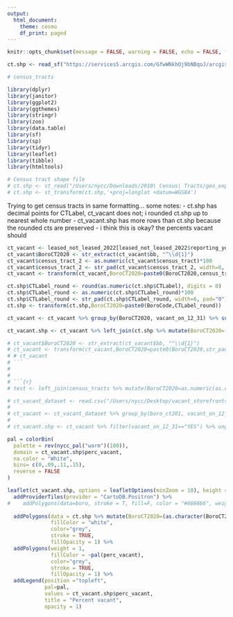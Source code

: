 ```yaml
---
output:
  html_document:
    theme: cosmo
    df_print: paged
---
```


```r
knitr::opts_chunk$set(message = FALSE, warning = FALSE, echo = FALSE, fig.align="left", fig.width=14, fig.height=8)
```

```r
ct.shp <- read_sf("https://services5.arcgis.com/GfwWNkhOj9bNBqoJ/arcgis/rest/services/NYC_Census_Tracts_for_2020_US_Census/FeatureServer/0/query?where=1=1&outFields=*&outSR=4326&f=pgeojson")
```

```r
# census_tracts
```


```r
library(dplyr)
library(janitor)
library(ggplot2)
library(ggthemes)
library(stringr)
library(zoo)
library(data.table)
library(sf)
library(sp)
library(tidyr)
library(leaflet)
library(tibble)
library(htmltools)

# Census tract shape file
# ct.shp <- st_read("/Users/nycc/Downloads/2010\ Census\ Tracts/geo_export_da780961-2ca4-4fe7-9532-f4d844c8e8a2.shp")
# ct.shp <- st_transform(ct.shp,'+proj=longlat +datum=WGS84')
```

Trying to get census tracts in same formatting... some notes:
- ct.shp has decimal points for CTLabel, ct_vacant does not; i rounded ct.shp up to nearest whole number
- ct_vacant.shp has more rows than ct.shp because the rounded cts are preserved - i think this is okay? the percents vacant should 

```r
ct_vacant <- leased_not_leased_2022[leased_not_leased_2022$reporting_year == '2021 and 2022',] 
ct_vacant$BoroCT2020 <- str_extract(ct_vacant$bb, "^\\d{1}")
ct_vacant$census_tract_2 <- as.numeric(ct_vacant$census_tract)*100
ct_vacant$census_tract_2 <- str_pad(ct_vacant$census_tract_2, width=6, pad="0") 
ct_vacant <- transform(ct_vacant,BoroCT2020=paste0(BoroCT2020,census_tract_2))
```

```r
ct.shp$CTLabel_round <- round(as.numeric(ct.shp$CTLabel), digits = 0)
ct.shp$CTLabel_round <- as.numeric(ct.shp$CTLabel_round)*100
ct.shp$CTLabel_round <- str_pad(ct.shp$CTLabel_round, width=6, pad="0")  
ct.shp <- transform(ct.shp,BoroCT2020=paste0(BoroCode,CTLabel_round))
```
  
```r
ct_vacant <- ct_vacant %>% group_by(BoroCT2020, vacant_on_12_31) %>% summarize(count_vacant=n()) %>% complete(vacant_on_12_31, fill = list(count_vacant = 0)) %>% mutate(perc_vacant=count_vacant/sum(count_vacant), perc_vacant=round(perc_vacant,2)) %>% filter(vacant_on_12_31=="YES")
```

```r
ct_vacant.shp <- ct_vacant %>% left_join(ct.shp %>% mutate(BoroCT2020=(as.character(BoroCT2020))), by = c("BoroCT2020")) %>% ungroup() %>% st_as_sf() %>% st_transform('+proj=longlat +datum=WGS84')
```

```r
# ct_vacant$BoroCT2020 <- str_extract(ct_vacant$bb, "^\\d{1}")
# ct_vacant <- transform(ct_vacant,BoroCT2020=paste0(BoroCT2020,str_pad(ct_vacant$census_tract, 6, pad = "0")))
# # ct_vacant
# ```
# 
# 
# ```{r}
# test <- left_join(census_tracts %>% mutate(BoroCT2020=as.numeric(as.character(BoroCT2020))), by = c("BoroCT2020"))
```

```r
# ct_vacant_dataset <- read.csv("/Users/nycc/Desktop/vacant_storefronts/census_tract_vacant_2021.csv")
# 
# ct_vacant <- ct_vacant_dataset %>% group_by(boro_ct201, vacant_on_12_31) %>% summarize(count_vacant=n()) %>% complete(vacant_on_12_31, fill = list(count_vacant = 0)) %>% mutate(perc_vacant=count_vacant/sum(count_vacant), perc_vacant=round(perc_vacant,2)) %>% left_join(ct.shp %>% mutate(boro_ct201=as.numeric(as.character(boro_ct201))), by = c("boro_ct201"))
# 
# ct_vacant.shp <- ct_vacant %>% filter(vacant_on_12_31=="YES") %>% ungroup() %>% st_as_sf() %>% st_transform('+proj=longlat +datum=WGS84')
```

```r
pal = colorBin(
  palette = rev(nycc_pal("warm")(100)),
  domain = ct_vacant.shp$perc_vacant, 
  na.color = "White", 
  bins= c(0,.09,.11,.15),
  reverse = FALSE
)

leaflet(ct_vacant.shp, options = leafletOptions(minZoom = 10), height = 500, width =  500) %>%
  addProviderTiles(provider = "CartoDB.Positron") %>%
#    addPolygons(data=boro, stroke = T, fill=F, color = "#666666", weight = 1) %>%
   
  addPolygons(data = ct.shp %>% mutate(BoroCT2020=(as.character(BoroCT2020))) %>% anti_join(ct_vacant.shp %>% data.frame(), by=c("BoroCT2020")), weight = 1,
              fillColor = "white",
              color="grey",
              stroke = TRUE,
              fillOpacity = 1) %>% 
  addPolygons(weight = 1,
              fillColor = ~pal(perc_vacant),
              color="grey",
              stroke = TRUE,
              fillOpacity = 1) %>%
  addLegend(position ="topleft", 
            pal=pal,
            values = ct_vacant.shp$perc_vacant,
            title = "Percent vacant",
            opacity = 1)

```

